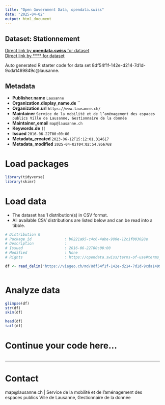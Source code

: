 ```yaml
---
title: "Open Government Data, opendata.swiss"
date: "2025-04-02"
output: html_document
---
```


## Dataset: Stationnement



[Direct link by **opendata.swiss** for dataset](https://opendata.swiss/de/dataset/stationnement)<br>
[Direct link by **** for dataset](https://viageo.ch/md/8df54f1f-142e-d214-7d1d-9cda1499849c)

Auto generated R starter code for data set 8df54f1f-142e-d214-7d1d-9cda1499849c@lausanne.

## Metadata

- **Publisher.name** `Lausanne`
- **Organization.display_name.de** ``
- **Organization.url** `https://www.lausanne.ch/`
- **Maintainer** `Service de la mobilité et de l’aménagement des espaces publics Ville de Lausanne, Gestionnaire de la donnée`
- **Maintainer_email** `map@lausanne.ch`
- **Keywords.de** `[]`
- **Issued** `2016-06-22T00:00:00`
- **Metadata_created** `2023-06-12T15:12:01.314617`
- **Metadata_modified** `2025-04-02T04:02:54.956768`


# Load packages

```r

library(tidyverse)
library(skimr)

```

# Load data

-   The dataset has 1 distribution(s) in CSV format.
-   All available CSV distributions are listed below and can be read into a tibble.

```r

# Distribution 0
# Package_id               : b0221a95-c4c6-4abe-980e-12c1f803028e
# Description              : 
# Issued                   : 2016-06-22T00:00:00
# Modified                 : None
# Rights                   : https://opendata.swiss/terms-of-use#terms_by

df <- read_delim('https://viageo.ch/md/8df54f1f-142e-d214-7d1d-9cda1499849c#downloadAction')



```

# Analyze data

```r

glimpse(df)
str(df)
skim(df)

head(df)
tail(df)

```

# Continue your code here...

```r

```

------------------------------------------------------------------------

# Contact

map@lausanne.ch | Service de la mobilité et de l’aménagement des espaces publics Ville de Lausanne, Gestionnaire de la donnée
